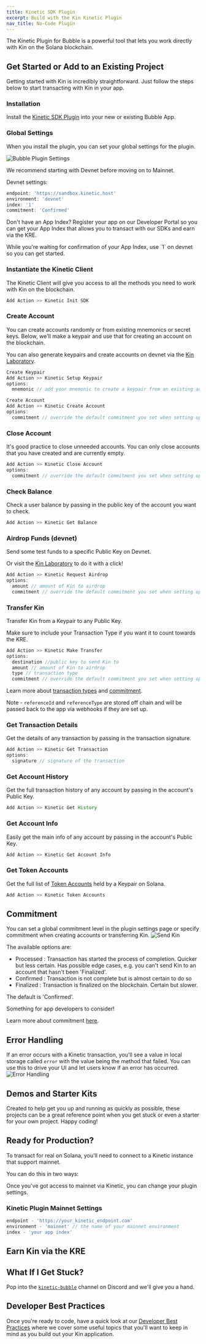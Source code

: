 ```yaml
---
title: Kinetic SDK Plugin
excerpt: Build with the Kin Kinetic Plugin
nav_title: No-Code Plugin
---
```


The Kinetic Plugin for Bubble is a powerful tool that lets you work directly with Kin on the Solana blockchain.

## Get Started or Add to an Existing Project

Getting started with Kin is incredibly straightforward. Just follow the steps below to start transacting with Kin in your app.

### Installation

Install the [Kinetic SDK Plugin](https://bubble.io/plugin/kinetic-sdk-1664414264063x804938262006464500) into your new or existing Bubble App.

### Global Settings

When you install the plugin, you can set your global settings for the plugin.

![Bubble Plugin Settings](/images/no-code/Bubble-init-settings.png)

We recommend starting with Devnet before moving on to Mainnet.

Devnet settings:

```js
endpoint: 'https://sandbox.kinetic.host'
environment: 'devnet'
index: '1'
commitment: 'Confirmed'
```

Don't have an App Index? Register your app on our Developer Portal so you can get your App Index that allows you to transact with our SDKs and earn via the KRE.

<RegisterApp />
While you're waiting for confirmation of your App Index, use `1` on devnet so you can get started.

### Instantiate the Kinetic Client

The Kinetic Client will give you access to all the methods you need to work with Kin on the blockchain.

```js
Add Action >> Kinetic Init SDK
```

### Create Account

You can create accounts randomly or from existing mnemonics or secret keys. Below, we'll make a keypair and use that for creating an account on the blockchain.

You can also generate keypairs and create accounts on devnet via the [Kin Laboratory](https://laboratory.kin.org/keypairs).

```js
Create Keypair
Add Action >> Kinetic Setup Keypair
options:
  mnemonic // add your mnemonic to create a keypair from an existing account

Create Account
Add Action >> Kinetic Create Account
options:
  commitment // override the default commitment you set when setting up the plugin
```

### Close Account

It's good practice to close unneeded accounts. You can only close accounts that you have created and are currently empty.

```js
Add Action >> Kinetic Close Account
options:
  commitment // override the default commitment you set when setting up the plugin
```

### Check Balance

Check a user balance by passing in the public key of the account you want to check.

```js
Add Action >> Kinetic Get Balance
```

### Airdrop Funds (devnet)

Send some test funds to a specific Public Key on Devnet.

Or visit the [Kin Laboratory](https://laboratory.kin.org/airdrop) to do it with a click!

```js
Add Action >> Kinetic Request Airdrop
options:
  amount // amount of Kin to airdrop
  commitment // override the default commitment you set when setting up the plugin
```

### Transfer Kin

Transfer Kin from a Keypair to any Public Key.

Make sure to include your Transaction Type if you want it to count towards the KRE.

```js
Add Action >> Kinetic Make Transfer
options:
  destination //public key to send Kin to
  amount // amount of Kin to airdrop
  type // transaction type
  commitment // override the default commitment you set when setting up the plugin
```

Learn more about [transaction types](/docs/use-cases#transaction-types) and [commitment](/docs/essentials/terms-and-concepts#commitment).

Note - `referenceId` and `referenceType` are stored off chain and will be passed back to the app via webhooks if they are set up.

### Get Transaction Details

Get the details of any transaction by passing in the transaction signature.

```js
Add Action >> Kinetic Get Transaction
options:
  signature // signature of the transaction
```

### Get Account History

Get the full transaction history of any account by passing in the account's Public Key.

```js
Add Action >> Kinetic Get History
```

### Get Account Info

Easily get the main info of any account by passing in the account's Public Key.

```js
Add Action >> Kinetic Get Account Info
```

### Get Token Accounts

Get the full list of [Token Accounts](/docs/essentials/terms-and-concepts#token-account) held by a Keypair on Solana.

```js
Add Action >> Kinetic Token Accounts
```

## Commitment

You can set a global commitment level in the plugin settings page or specify commitment when creating accounts or transferring Kin.
![Send Kin](/images/no-code/Bubble-commitment.png)

The available options are:

- Processed : Transaction has started the process of completion. Quicker but less certain. Has possible edge cases, e.g. you can't send Kin to an account that hasn't been 'Finalized'.
- Confirmed : Transaction is not complete but is almost certain to do so
- Finalized : Transaction is finalized on the blockchain. Certain but slower.

The default is 'Confirmed'.

Something for app developers to consider!

Learn more about commitment [here](/docs/essentials/terms-and-concepts#commitment).

## Error Handling

If an error occurs with a Kinetic transaction, you'll see a value in local storage called `error` with the value being the method that failed. You can use this to drive your UI and let users know if an error has occurred.
![Error Handling](/images/no-code/Bubble-error-handling.png)

## Demos and Starter Kits

Created to help get you up and running as quickly as possible, these projects can be a great reference point when you get stuck or even a starter for your own project. Happy coding!

<div className="mt-8 grid gap-6 md:grid-cols-2">
  <NavCard
    title="Kinetic Bubble Demo"
    subtitle="Check out a simple demo app built on Bubble that can interact with Kin on the Solana blockchain."
    pngFile="bubble"
    link={{ url: 'https://kin-kinetic-demo.bubbleapps.io/version-test?debug_mode=true', label: 'Have a look' }}
  />
  <NavCard
    title="Behind The Scenes"
    subtitle="Check out the workflows, conditional logic etc used to build the Kinetic Bubble Demo app."
    pngFile="bubble"
    link={{ url: 'https://bubble.io/page?name=index&id=kin-kinetic-demo&tab=tabs-1', label: 'Take a peek' }}
  />
</div>

## Ready for Production?

To transact for real on Solana, you'll need to connect to a Kinetic instance that support mainnet.

You can do this in two ways:

<div className="mt-8 grid gap-6 md:grid-cols-2">
  <NavCard
    title="Kinetic As A Service"
    subtitle="Connect to a Kinetic Service hosted by a 3rd party."
    svgFile="globe-solid"
    link={{ url: '/docs/kinetic/kinetic-as-a-service', label: 'Find out more' }}
  />
  <NavCard
    title="Self Hosted"
    subtitle="Host and manage your own Kinetic instance."
    svgFile="server-solid"
    link={{ url: '/docs/kinetic/kinetic-in-production/#self-hosted', label: 'Learn more' }}
  />
</div>

Once you've got access to mainnet via Kinetic, you can change your plugin settings.

### Kinetic Plugin Mainnet Settings

```js
endpoint - 'https://your_kinetic_endpoint.com'
environment - 'mainnet' // the name of your mainnet environment
index - 'your app index'
```

## Earn Kin via the KRE

<KRE />

## What If I Get Stuck?

Pop into the [`kinetic-bubble`](https://discord.com/channels/808859554997469244/1029511952478773308) channel on Discord and we'll give you a hand.

<Help />

## Developer Best Practices

Once you're ready to code, have a quick look at our [Developer Best Practices](/essentials/best-practices/) where we cover some useful topics that you'll want to keep in mind as you build out your Kin application.

<BestPractices />

